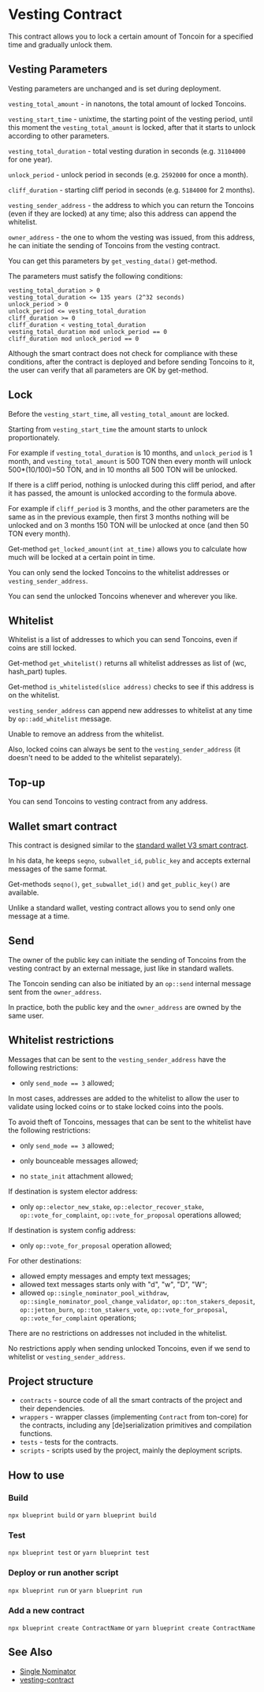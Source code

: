 # Vesting Contract

This contract allows you to lock a certain amount of Toncoin for a specified time and gradually unlock them.

## Vesting Parameters

Vesting parameters are unchanged and is set during deployment.

`vesting_total_amount` - in nanotons, the total amount of locked Toncoins.

`vesting_start_time` - unixtime, the starting point of the vesting period, until this moment the `vesting_total_amount` is locked, after that it starts to unlock according to other parameters.

`vesting_total_duration` - total vesting duration in seconds (e.g. `31104000` for one year).

`unlock_period` - unlock period in seconds (e.g. `2592000` for once a month).

`cliff_duration` - starting cliff period in seconds (e.g. `5184000` for 2 months).

`vesting_sender_address` - the address to which you can return the Toncoins (even if they are locked) at any time; also this address can append the whitelist.

`owner_address` - the one to whom the vesting was issued, from this address, he can initiate the sending of Toncoins from the vesting contract.

You can get this parameters by `get_vesting_data()` get-method.

The parameters must satisfy the following conditions:

```
vesting_total_duration > 0
vesting_total_duration <= 135 years (2^32 seconds)
unlock_period > 0
unlock_period <= vesting_total_duration
cliff_duration >= 0
cliff_duration < vesting_total_duration
vesting_total_duration mod unlock_period == 0
cliff_duration mod unlock_period == 0
```

Although the smart contract does not check for compliance with these conditions, after the contract is deployed and before sending Toncoins to it, the user can verify that all parameters are OK by get-method.

## Lock

Before the `vesting_start_time`, all `vesting_total_amount` are locked.

Starting from `vesting_start_time` the amount starts to unlock proportionately.

For example if `vesting_total_duration` is 10 months, and `unlock_period` is 1 month, and `vesting_total_amount` is 500 TON then every month will unlock 500\*(10/100)=50 TON, and in 10 months all 500 TON will be unlocked.

If there is a cliff period, nothing is unlocked during this cliff period, and after it has passed, the amount is unlocked according to the formula above.

For example if `cliff_period` is 3 months, and the other parameters are the same as in the previous example, then first 3 months nothing will be unlocked and on 3 months 150 TON will be unlocked at once (and then 50 TON every month).

Get-method `get_locked_amount(int at_time)` allows you to calculate how much will be locked at a certain point in time.

You can only send the locked Toncoins to the whitelist addresses or `vesting_sender_address`.

You can send the unlocked Toncoins whenever and wherever you like.

## Whitelist

Whitelist is a list of addresses to which you can send Toncoins, even if coins are still locked.

Get-method `get_whitelist()` returns all whitelist addresses as list of (wc, hash_part) tuples.

Get-method `is_whitelisted(slice address)` checks to see if this address is on the whitelist.

`vesting_sender_address` can append new addresses to whitelist at any time by `op::add_whitelist` message.

Unable to remove an address from the whitelist.

Also, locked coins can always be sent to the `vesting_sender_address` (it doesn't need to be added to the whitelist separately).

## Top-up

You can send Toncoins to vesting contract from any address.

## Wallet smart contract

This contract is designed similar to the [standard wallet V3 smart contract](https://github.com/ton-blockchain/ton/blob/master/crypto/smartcont/wallet3-code.fc).

In his data, he keeps `seqno`, `subwallet_id`, `public_key` and accepts external messages of the same format.

Get-methods `seqno()`, `get_subwallet_id()` and `get_public_key()` are available.

Unlike a standard wallet, vesting contract allows you to send only one message at a time.

## Send

The owner of the public key can initiate the sending of Toncoins from the vesting contract by an external message, just like in standard wallets.

The Toncoin sending can also be initiated by an `op::send` internal message sent from the `owner_address`.

In practice, both the public key and the `owner_address` are owned by the same user.

## Whitelist restrictions

Messages that can be sent to the `vesting_sender_address` have the following restrictions:

- only `send_mode == 3` allowed;

In most cases, addresses are added to the whitelist to allow the user to validate using locked coins or to stake locked coins into the pools.

To avoid theft of Toncoins, messages that can be sent to the whitelist have the following restrictions:

- only `send_mode == 3` allowed;

- only bounceable messages allowed;

- no `state_init` attachment allowed;

If destination is system elector address:

- only `op::elector_new_stake`, `op::elector_recover_stake`, `op::vote_for_complaint`, `op::vote_for_proposal` operations allowed;

If destination is system config address:

- only `op::vote_for_proposal` operation allowed;

For other destinations:

- allowed empty messages and empty text messages;
- allowed text messages starts only with "d", "w", "D", "W";
- allowed `op::single_nominator_pool_withdraw`, `op::single_nominator_pool_change_validator`, `op::ton_stakers_deposit`, `op::jetton_burn`, `op::ton_stakers_vote`, `op::vote_for_proposal`, `op::vote_for_complaint` operations;

There are no restrictions on addresses not included in the whitelist.

No restrictions apply when sending unlocked Toncoins, even if we send to whitelist or `vesting_sender_address`.

## Project structure

- `contracts` - source code of all the smart contracts of the project and their dependencies.
- `wrappers` - wrapper classes (implementing `Contract` from ton-core) for the contracts, including any [de]serialization primitives and compilation functions.
- `tests` - tests for the contracts.
- `scripts` - scripts used by the project, mainly the deployment scripts.

## How to use

### Build

`npx blueprint build` or `yarn blueprint build`

### Test

`npx blueprint test` or `yarn blueprint test`

### Deploy or run another script

`npx blueprint run` or `yarn blueprint run`

### Add a new contract

`npx blueprint create ContractName` or `yarn blueprint create ContractName`

## See Also

- [Single Nominator](/v3/documentation/smart-contracts/contracts-specs/single-nominator-pool)
- [vesting-contract](https://github.com/ton-blockchain/vesting-contract)
